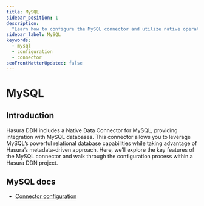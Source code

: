 ```yaml
---
title: MySQL
sidebar_position: 1
description:
  "Learn how to configure the MySQL connector and utilize native operations to extend your API's capability."
sidebar_label: MySQL
keywords:
  - mysql
  - configuration
  - connector
seoFrontMatterUpdated: false
---
```


# MySQL

## Introduction

Hasura DDN includes a Native Data Connector for MySQL, providing integration with MySQL databases. This connector
allows you to leverage MySQL’s powerful relational database capabilities while taking advantage of Hasura’s
metadata-driven approach. Here, we’ll explore the key features of the MySQL connector and walk through the
configuration process within a Hasura DDN project.

## MySQL docs

- [Connector configuration](/reference/connectors/mysql/configuration.mdx)
